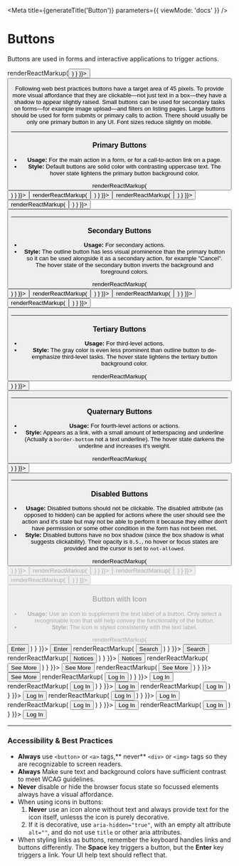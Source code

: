 
<Meta
  title={generateTitle('Button')}
  parameters={{
    viewMode: 'docs'
  }}
/>

# Buttons

Buttons are used in forms and interactive applications to trigger actions.

<Canvas withSource="none">
  <Story
		name="button-primary"
    parameters={{ docs: { transformSource: () => renderReactMarkup(<Button usage="" text="Button"/>) } }}>
      <Button usage="" text="Button" />
  </Story>
</Canvas>

Following web best practices buttons have a target area of 45 pixels. To provide more visual affordance that they are clickable—not just text in a box—they have a shadow to appear slightly raised. Small buttons can be used for secondary tasks on forms—for example image upload—and filters on listing pages. Large buttons should be used for form submits or primary calls to action. There should usually be only one primary button in any UI. Font sizes reduce slightly on mobile.

---

### Primary Buttons

- **Usage:** For the main action in a form, or for a call-to-action link on a page.
- **Style:** Default buttons are solid color with contrasting uppercase text. The hover state lightens the primary button background color.

<Canvas>
  <Story
    name="button-primary-c-primary"
    parameters={{ docs: { transformSource: () => renderReactMarkup(<Button usage="" text="Primary"/>) } }}>
      <Button usage="" text="Primary" />
  </Story>
  <Story
    name="button-primary-c-primary-alt"
    parameters={{ docs: { transformSource: () => renderReactMarkup(<Button usage="" theme="c-primary-alt" text="Primary"/>) } }}>
      <Button usage="" theme="c-primary-alt" text="Primary"/>
  </Story>
  <Story
    name="button-primary-c-highlight"
    parameters={{ docs: { transformSource: () => renderReactMarkup(<Button usage="" theme="c-highlight" text="Primary"/>) } }}>
      <Button usage="" theme="c-highlight" text="Primary"/>
  </Story>
  <Story
    name="button-primary-c-gray"
    parameters={{ docs: { transformSource: () => renderReactMarkup(<Button usage="" theme="c-gray-dark" text="Primary"/>) } }}>
      <Button usage="" theme="c-gray-dark" text="Primary"/>
  </Story>
  <Story story={stories.buttonCSS} />
</Canvas>

---

### Secondary Buttons

- **Usage:** For secondary actions.
- **Style:** The outline button has less visual prominence than the primary button so it can be used alongside it as a secondary action, for example "Cancel". The hover state of the secondary button inverts the background and foreground colors.

<Canvas>
  <Story
    name="button-secondary-c-primary"
    parameters={{ docs: { transformSource: () => renderReactMarkup(<Button usage="secondary" text="Secondary"/>) } }}>
      <Button usage="secondary" text="Secondary" />
  </Story>
  <Story
    name="button-secondary-c-primary-alt"
    parameters={{ docs: { transformSource: () => renderReactMarkup(<Button usage="secondary" theme="c-primary-alt" text="Secondary"/>) } }}>
      <Button usage="secondary" theme="c-primary-alt" text="Secondary"/>
  </Story>
  <Story
    name="button-secondary-c-highlight"
    parameters={{ docs: { transformSource: () => renderReactMarkup(<Button usage="secondary" theme="c-highlight" text="Secondary"/>) } }}>
      <Button usage="secondary" theme="c-highlight" text="Secondary"/>
  </Story>
  <Story
    name="button-secondary-c-gray"
    parameters={{ docs: { transformSource: () => renderReactMarkup(<Button usage="secondary" theme="c-gray-dark" text="Secondary"/>) } }}>
      <Button usage="secondary" theme="c-gray-dark" text="Secondary"/>
  </Story>
  <Story story={stories.buttonCSS2} />
</Canvas>

---

### Tertiary Buttons

- **Usage:** For third-level actions.
- **Style:** The gray color is even less prominent than outline button to de-emphasize third-level tasks. The hover state lightens the tertiary button background color.

<Canvas>
  <Story
    name="button-tertiary"
    parameters={{ docs: { transformSource: () => renderReactMarkup(<Button usage="tertiary" text="Tertiary"/>) } }}>
      <Button usage="tertiary" text="Tertiary"/>
  </Story>
  <Story story={stories.buttonCSS3} />
</Canvas>

---

### Quaternary Buttons

- **Usage:** For fourth-level actions or actions.
- **Style:** Appears as a link, with a small amount of letterspacing and underline (Actually a `border-bottom` not a text underline). The hover state darkens the underline and increases it's weight.

<Canvas>
  <Story
    name="button-quaternary"
    parameters={{ docs: { transformSource: () => renderReactMarkup(<Button usage="quaternary" text="Quaternary" />) } }}>
      <Button usage="quaternary" text="Quaternary" />
  </Story>
  <Story story={stories.buttonCSS4} />
</Canvas>

---

### Disabled Buttons

- **Usage:** Disabled buttons should not be clickable. The disabled attribute (as opposed to hidden) can be applied for actions where the user should see the action and it's state but may not be able to perform it because they either don't have permission or some other condition in the form has not been met.
- **Style:** Disabled buttons have no box shadow (since the box shadow is what suggests clickability). Their opacity is `0.5.`, no hover or focus states are provided and the cursor is set to `not-allowed`.


<Canvas>
  <Story
    name="button-primary--disabled"
    parameters={{ docs: { transformSource: () => renderReactMarkup(<Button usage="" text="Disabled" disabled/>) } }}>
      <Button usage="" text="Disabled" disabled/>
  </Story>
  <Story
    name="button-secondary--disabled"
    parameters={{ docs: { transformSource: (src) => renderReactMarkup(<Button usage="secondary" text="Disabled" disabled/>) } }}>
      <Button usage="secondary" text="Disabled" disabled/>
  </Story>
  <Story
    name="button-tertiary--disabled"
    parameters={{ docs: { transformSource: (src) => renderReactMarkup(<Button usage="tertiary" text="Disabled" disabled/>) } }}>
      <Button usage="tertiary" text="Disabled" disabled/>
  </Story>
  <Story
    name="button-quaternary--disabled"
    parameters={{ docs: { transformSource: (src) => renderReactMarkup(<Button usage="quaternary" text="Disabled" disabled/>) } }}>
      <Button usage="quaternary" text="Disabled" disabled/>
  </Story>
  <Story story={stories.buttonCSSDisabled} />
</Canvas>


### Button with Icon
- **Usage:** Use an icon to supplement the text label of a button. Only select a recognisable icon that will help convey the functionality of the button. 
- **Style:** The icon is styled consistently with the text label.

<Canvas>
  <Story
    name="button-icon-primary-c-primary"
    parameters={{ docs: { transformSource: () => renderReactMarkup(
      <Button usage="">
        <span>Enter</span>
        <IconArrow />
      </Button>
    ) } }}>
      <Button usage="">
        <span>Enter</span>
        <IconArrow />
      </Button>
  </Story>
  <Story
    name="button-icon-primary-c-primary-alt"
    parameters={{ docs: { transformSource: () => renderReactMarkup(
      <Button theme="c-primary-alt">
        <span>Search</span>
        <IconSearch />
      </Button>
    ) } }}>
      <Button theme="c-primary-alt">
        <span>Search</span>
        <IconSearch />
      </Button>
  </Story>
  <Story
    name="button-icon-primary-c-highlight"
    parameters={{ docs: { transformSource: () => renderReactMarkup(
      <Button theme="c-highlight">
        <span>Notices</span>
        <IconAlert />
      </Button>
    ) } }}>
      <Button theme="c-highlight">
        <span>Notices</span>
        <IconAlert />
      </Button>
  </Story>
  <Story
    name="button-icon-primary-c-gray"
    parameters={{ docs: { transformSource: () => renderReactMarkup(
      <Button theme="c-gray-dark" label="see more of ...">
        <span>See More</span>
        <IconChevron />
      </Button>
    ) } }}>
      <Button theme="c-gray-dark" label="see more of ...">
        <span>See More</span>
        <IconChevron />
      </Button>
  </Story>
    <Story
    name="button-icon-primary-c-white"
    parameters={{ docs: { transformSource: () => renderReactMarkup(
      <Button theme="c-white" label="see more of ...">
        <span>See More</span>
        <IconChevron />
      </Button>
    ) } }}>
      <Button theme="c-white" label="see more of ...">
        <span>See More</span>
        <IconChevron />
      </Button>
  </Story>
</Canvas>

<Canvas>
    <Story
    name="button-icon-secondary-c-primary"
    parameters={{ docs: { transformSource: () => renderReactMarkup(
      <Button usage="secondary" size="small">
        <span>Log In</span>
        <IconLogin />
      </Button>
    ) } }}>
      <Button usage="secondary" size="small">
        <span>Log In</span>
        <IconLogin />
      </Button>
  </Story>
  <Story
    name="button-icon-secondary-c-primary-alt"
    parameters={{ docs: { transformSource: () => renderReactMarkup(
      <Button usage="secondary" size="small" theme="c-primary-alt">
        <span>Log In</span>
        <IconLogin />
      </Button>
    ) } }}>
      <Button usage="secondary" size="small" theme="c-primary-alt">
        <span>Log In</span>
        <IconLogin />
      </Button>
  </Story>
    <Story
    name="button-icon-secondary-c-highlight"
    parameters={{ docs: { transformSource: () => renderReactMarkup(
      <Button usage="secondary" size="small" theme="c-highlight">
        <span>Log In</span>
        <IconLogin />
      </Button>
    ) } }}>
      <Button usage="secondary" size="small" theme="c-highlight">
        <span>Log In</span>
        <IconLogin />
      </Button>
  </Story>
  <Story
    name="button-icon-secondary-c-gray"
    parameters={{ docs: { transformSource: () => renderReactMarkup(
      <Button usage="secondary" size="small" theme="c-gray-dark">
        <span>Log In</span>
        <IconLogin />
      </Button>
    ) } }}>
      <Button usage="secondary" size="small" theme="c-gray-dark">
        <span>Log In</span>
        <IconLogin />
      </Button>
  </Story>
  <Story
    name="button-icon-tertiary"
    parameters={{ docs: { transformSource: () => renderReactMarkup(
      <Button usage="tertiary" size="small">
        <span>Log In</span>
        <IconLogin />
      </Button>
    ) } }}>
      <Button usage="tertiary" size="small">
        <span>Log In</span>
        <IconLogin />
      </Button>
  </Story>
  <Story
    name="button-icon-quaternary"
    parameters={{ docs: { transformSource: () => renderReactMarkup(
      <Button usage="quaternary">
        <span>Log In</span>
        <IconLogin />
      </Button>
    ) } }}>
      <Button usage="quaternary">
        <span>Log In</span>
        <IconLogin />
      </Button>
  </Story>
</Canvas>

---

### Accessibility & Best Practices

- **Always** use `<button>` or `<a>` tags,** never** `<div>` or `<img>` tags so they are recognizable to screen readers.
- **Always** Make sure text and background colors have sufficient contrast to meet WCAG guidelines.
- **Never** disable or hide the browser focus state so focussed elements always have a visual affordance.
- When using icons in buttons:
  1. **Never** use an icon alone without text and always provide text for the icon itself, unlesss the icon is purely decorative.
  2. If it is decorative, use `aria-hidden="true"`, with an empty alt attribute `alt=""`, and do not use `title` or other aria attributes.
- When styling links as buttons, remember the keyboard handles links and buttons differently. The **Space** key triggers a button, but the **Enter** key triggers a link. Your UI help text should reflect that.
